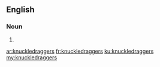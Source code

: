==English==

===Noun===
{{head|en|noun plural form}}

# {{plural of|knuckledragger|lang=en}}

[[ar:knuckledraggers]]
[[fr:knuckledraggers]]
[[ku:knuckledraggers]]
[[my:knuckledraggers]]